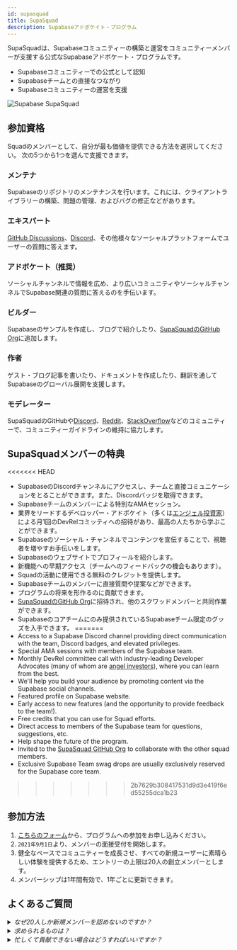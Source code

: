 ```yaml
---
id: supasquad
title: SupaSquad
description: Supabaseアドボケイト・プログラム
---
```


SupaSquadは、Supabaseコミュニティーの構築と運営をコミュニティーメンバーが支援する公式なSupabaseアドボケート・プログラムです。

- Supabaseコミュニティーでの公式として認知
- Supabaseチームとの直接なつながり
- Supabaseコミュニティーの運営を支援

![Supabase SupaSquad](/img/supabase-squad.png)

## 参加資格

Squadのメンバーとして、自分が最も価値を提供できる方法を選択してください。
次の5つから1つを選んで支援できます。

### メンテナ

Supabaseのリポジトリのメンテナンスを行います。これには、クライアントライブラリーの構築、問題の管理、およびバグの修正などがあります。

### エキスパート

[GitHub Discussions](https://github.com/supabase/supabase/discussions)、[Discord](https://discord.supabase.com)、その他様々なソーシャルプラットフォームでユーザーの質問に答えます。

### アドボケート（推奨）

ソーシャルチャンネルで情報を広め、より広いコミュニティやソーシャルチャンネルでSupabase関連の質問に答えるのを手伝います。

### ビルダー

Supabaseのサンプルを作成し、ブログで紹介したり、[SupaSquadのGitHub Org](https://github.com/supasquad)に追加します。

### 作者

ゲスト・ブログ記事を書いたり、ドキュメントを作成したり、翻訳を通してSupabaseのグローバル展開を支援します。

### モデレーター

SupaSquadのGitHubや[Discord](https://discord.supabase.com)、[Reddit](https://reddit.com/r/Supabase/)、[StackOverflow](https://stackoverflow.com/questions/tagged/supabase)などのコミュニティーで、コミュニティーガイドラインの維持に協力します。

## SupaSquadメンバーの特典

<<<<<<< HEAD
- SupabaseのDiscordチャンネルにアクセスし、チームと直接コミュニケーションをとることができます。また、Discordバッジを取得できます。
- Supabaseチームのメンバーによる特別なAMAセッション。
- 業界をリードするデベロッパー・アドボケイト（多くは[エンジェル投資家](https://supabase.com/blog/2021/03/25/angels-of-supabase)）による月1回のDevRelコミッティへの招待があり、最高の人たちから学ぶことができます。
- Supabaseのソーシャル・チャンネルでコンテンツを宣伝することで、視聴者を増やすお手伝いをします。
- Supabaseのウェブサイトでプロフィールを紹介します。
- 新機能への早期アクセス（チームへのフィードバックの機会もあります）。
- Squadの活動に使用できる無料のクレジットを提供します。
- Supabaseチームのメンバーに直接質問や提案などができます。
- プログラムの将来を形作るのに貢献できます。
- [SupaSquadのGitHub Org](https://github.com/supasquad)に招待され、他のスクワッドメンバーと共同作業ができます。
- Supabaseのコアチームにのみ提供されているSupabaseチーム限定のグッズを入手できます。
=======
- Access to a Supabase Discord channel providing direct communication with the team, Discord badges, and elevated privileges.
- Special AMA sessions with members of the Supabase team.
- Monthly DevRel committee call with industry-leading Developer Advocates (many of whom are [angel investors](https://supabase.com/blog/angels-of-supabase)), where you can learn from the best.
- We'll help you build your audience by promoting content via the Supabase social channels.
- Featured profile on Supabase website.
- Early access to new features (and the opportunity to provide feedback to the team!).
- Free credits that you can use for Squad efforts.
- Direct access to members of the Supabase team for questions, suggestions, etc.
- Help shape the future of the program.
- Invited to the [SupaSquad GitHub Org](https://github.com/supasquad) to collaborate with the other squad members.
- Exclusive Supabase Team swag drops are usually exclusively reserved for the Supabase core team.
>>>>>>> 2b7629b308417531d9d3e419f6ed55255dca1b23

## 参加方法


1. [こちらのフォーム](https://airtable.com/shr0FtLqLfhpuEya8)から、プログラムへの参加をお申し込みください。
2. `2021年9月1日`より、メンバーの面接受付を開始します。
3. 健全なペースでコミュニティーを成長させ、すべての新規ユーザーに素晴らしい体験を提供するため、エントリーの上限は20人の創立メンバーとします。
4. メンバーシップは1年間有効で、1年ごとに更新できます。


## よくあるご質問

<details>
   <summary><i>なぜ20人しか新規メンバーを認めないのですか？</i></summary>
    Supabaseチームは20人しかいませんので、20人追加するのは大変なことなのです。本当は希望者全員に入会していただきたいです。
    でも、Squadに参加してくれた皆さんには、素晴らしい経験をしてもらいたいとも思っています。将来的には、月々に定員を設けて、受け入れ態勢を充実させていきたいと考えています。
</details>
<details>
   <summary><i>求められるものは？</i></summary>
    ほとんどが熱意です。オープンソースに興味があり、参加したいと思っているなら、SpaSquadプログラムは素晴らしいチャネルです。あなたのスキルに合った方法で、コミュニティに貢献する機会が与えられます。 
</details>
<details>
   <summary><i>忙しくて貢献できない場合はどうすればいいですか？</i></summary>
    心配ありません。このプログラムは仕事ではありません。Supabaseのエコシステムの中で、あなたのスキルセットとオーディエンスを構築する機会にすぎません。
</details>
